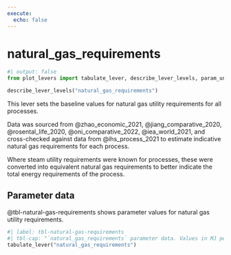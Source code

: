 ```yaml
---
execute:
  echo: false
---
```


# natural_gas_requirements

```python
#| output: false
from plot_levers import tabulate_lever, describe_lever_levels, param_units
```

```python
describe_lever_levels("natural_gas_requirements")
```

This lever sets the baseline values for natural gas utility requirements for all processes.

Data was sourced from @zhao_economic_2021, @jiang_comparative_2020,  @rosental_life_2020,  @oni_comparative_2022, @iea_world_2021, and cross-checked against data from @ihs_process_2021 to estimate indicative natural gas requirements for each process.

Where steam utility requirements were known for processes, these were converted into equivalent natural gas requirements to better indicate the total energy requirements of the process.

## Parameter data

@tbl-natural-gas-requirements shows parameter values for natural gas utility requirements.

```python
#| label: tbl-natural-gas-requirements
#| tbl-cap: "`natural_gas_requirements` parameter data. Values in MJ per tonne product."
tabulate_lever("natural_gas_requirements")
```
